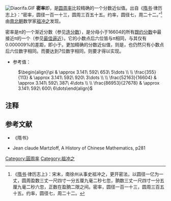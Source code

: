 [[File:Diaorifa.GIF|thumb]]
'''密率'''即{{math|{{sfrac|355|113}}}}，是[[圆周率|圆周率]]比较精确的一个分数近似值。出自《[[隋书|隋书]]·律历志上》：“密率，圆径一百一十三，圆周三百五十五。约率，圆径七，周二十二。”<ref>《[[隋书|隋书]]·律历志上》：宋末，南徐州从事史祖冲之，更开密法，以圆径一亿为一丈，圆周盈数三丈一尺四寸一分五厘九毫二秒七忽，朒数三丈一尺四寸一分五厘九毫二秒六忽，正数在盈朒二限之间。密率，圆径一百一十三，圆周三百五十五。约率，圆径七，周二十二。</ref>由[[南北朝|南北朝]]数学家[[祖冲之|祖冲之]]发现。

密率{{math|{{sfrac|355|113}}}}是π的一个渐近分数（参见[[连分数|连分数]]），是分母小于16604的所有[[既约分数|既约分数]]中最接近π的一个（参见[[丢番图逼近#实数的最佳丢番图逼近|最佳逼近]]）。它的小数点后六位皆与π相同，与其仅有0.000009%的差距，即小于{{math|{{sfrac|1|3748629}}}}。更加精确的分数近似值，则是{{math|{{sfrac|52163|16604}}}}，也仍然只有小数点后六位数字相同。而要达到7位数字相同，则要{{math|{{sfrac|86953|27678}}}}才得以实现。

*参考值：
: <math>\begin{align}\pi & \approx 3.141\ 592\ 653\ 5\dots \\
\\
\frac{355}{113} & \approx 3.141\ 592\ 920\ 3\dots \\
\\
\frac{52163}{16604} & \approx 3.141\ 592\ 387\ 4\dots \\
\\
\frac{86953}{27678} & \approx 3.141\ 592\ 600\ 6\dots\end{align}</math>

==注释==
{{reflist}}

==参考文献==
*《隋书》
*{{en}}Jean claude Martzloff, A History of Chinese Mathematics, p281

[[Category:圓周率|Category:圓周率]]
[[Category:祖冲之|Category:祖冲之]]